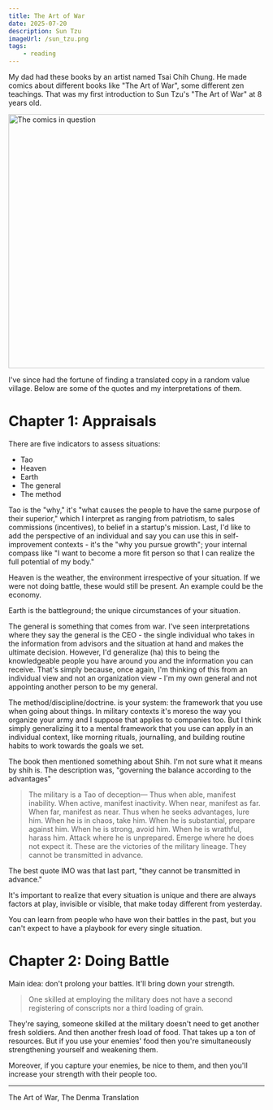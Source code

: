```yaml
---
title: The Art of War
date: 2025-07-20
description: Sun Tzu
imageUrl: /sun_tzu.png
tags:
    - reading
---
```


My dad had these books by an artist named Tsai Chih Chung. He made comics about different books like "The Art of War", some different zen teachings. That was my first introduction to Sun Tzu's "The Art of War" at 8 years old.

<img src="/sunzi_1.jpg" alt="The comics in question" width="600" height="500" />


I've since had the fortune of finding a translated copy in a random value village. Below are some of the quotes and my interpretations of them.

# Chapter 1: Appraisals

There are five indicators to assess situations:

-   Tao
-   Heaven
-   Earth
-   The general
-   The method

Tao is the "why," it's "what causes the people to have the same purpose of their superior," which I interpret as ranging from patriotism, to sales commissions (incentives), to belief in a startup's mission. Last, I'd like to add the perspective of an individual and say you can use this in self-improvement contexts - it's the "why you pursue growth"; your internal compass like "I want to become a more fit person so that I can realize the full potential of my body."

Heaven is the weather, the environment irrespective of your situation. If we were not doing battle, these would still be present. An example could be the economy.

Earth is the battleground; the unique circumstances of your situation.

The general is something that comes from war. I've seen interpretations where they say the general is the CEO - the single individual who takes in the information from advisors and the situation at hand and makes the ultimate decision. However, I'd generalize (ha) this to being the knowledgeable people you have around you and the information you can receive. That's simply because, once again, I'm thinking of this from an individual view and not an organization view - I'm my own general and not appointing another person to be my general.

The method/discipline/doctrine. is your system: the framework that you use when going about things. In military contexts it's moreso the way you organize your army and I suppose that applies to companies too. But I think simply generalizing it to a mental framework that you use can apply in an individual context, like morning rituals, journalling, and building routine habits to work towards the goals we set.

The book then mentioned something about Shih. I'm not sure what it means by shih is. The description was, "governing the balance according to the advantages"

> The military is a Tao of deception—
> Thus when able, manifest inability.
> When active, manifest inactivity.
> When near, manifest as far.
> When far, manifest as near.
> Thus when he seeks advantages, lure him.
> When he is in chaos, take him.
> When he is substantial, prepare against him.
> When he is strong, avoid him.
> When he is wrathful, harass him.
> Attack where he is unprepared.
> Emerge where he does not expect it.
> These are the victories of the military lineage.
> They cannot be transmitted in advance.

The best quote IMO was that last part, "they cannot be transmitted in advance."

It's important to realize that every situation is unique and there are always factors at play, invisible or visible, that make today different from yesterday.

You can learn from people who have won their battles in the past, but you can't expect to have a playbook for every single situation.

# Chapter 2: Doing Battle

Main idea: don't prolong your battles. It'll bring down your strength.

> One skilled at employing the military
> does not have a second registering of conscripts nor a third loading of grain.

They're saying, someone skilled at the military doesn't need to get another fresh soldiers. And then another fresh load of food. That takes up a ton of resources. But if you use your enemies' food then you're simultaneously strengthening yourself and weakening them.

Moreover, if you capture your enemies, be nice to them, and then you'll increase your strength with their people too.

---

The Art of War, The Denma Translation
